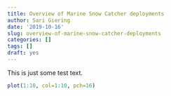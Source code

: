 ```yaml
---
title: Overview of Marine Snow Catcher deployments
author: Sari Giering
date: '2019-10-16'
slug: overview-of-marine-snow-catcher-deployments
categories: []
tags: []
draft: yes
---
```


This is just some test text.

```R
plot(1:10, col=1:10, pch=16)
```